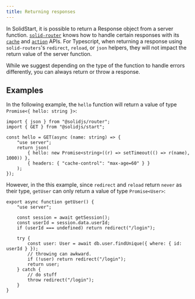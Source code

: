 ```yaml
---
title: Returning responses
---
```


In SolidStart, it is possible to return a Response object from a server function. 
[`solid-router`](/solid-router) knows how to handle certain responses with its [`cache`](/solid-router/reference/data-apis/cache) and [`action`](/solid-router/reference/data-apis/action) APIs. 
For Typescript, when returning a response using `solid-routers`'s `redirect`, `reload`, or `json` helpers, they will not impact the return value of the server function.

While we suggest depending on the type of the function to handle errors differently, you can always return or throw a response.

## Examples

In the following example, the `hello` function will return a value of type `Promise<{ hello: string }>`:

```tsx
import { json } from "@solidjs/router";
import { GET } from "@solidjs/start";

const hello = GET(async (name: string) => {
	"use server";
	return json(
		{ hello: new Promise<string>((r) => setTimeout(() => r(name), 1000)) },
		{ headers: { "cache-control": "max-age=60" } }
	);
});
```

However, in the this example, since `redirect` and `reload` return `never` as their type, `getUser` can only return a value of type `Promise<User>`:

```tsx { 4, 10, 14}
export async function getUser() {
	"use server";

	const session = await getSession();
	const userId = session.data.userId;
	if (userId === undefined) return redirect("/login");

	try {
		const user: User = await db.user.findUnique({ where: { id: userId } });
		// throwing can awkward.
		if (!user) return redirect("/login");
		return user;
	} catch {
		// do stuff
		throw redirect("/login");
	}
}
```

